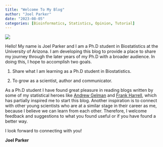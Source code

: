 ```yaml
---
title: "Welcome To My Blog"
author: "Joel Parker"
date: "2023-08-05"
categories: [Bioinformatics, Statistics, Opinion, Tutorial]
---
```


![](thumbnail.jpg)

Hello! My name is Joel Parker and I am a Ph.D student in Biostatistics at the University of Arizona. I am developing this blog to provide a place to share my journey through the later years of my Ph.D with a broader audience. In doing this, I hope to accomplish two goals.

1.  Share what I am learning as a Ph.D student in Biostatistics.

2.  To grow as a scientist, author and communicator.

As a Ph.D student I have found great pleasure in reading blogs written by some of my statistical heroes like [Andrew Gelman](https://statmodeling.stat.columbia.edu/) and [Frank Harrell](https://www.fharrell.com/#posts), which has partially inspired me to start this blog. Another inspiration is to connect with other young scientists who are at a similar stage in their career as me, because I believe we can learn from each other. Therefore, I welcome feedback and suggestions to what you found useful or if you have found a better way.

I look forward to connecting with you!

**Joel Parker**
